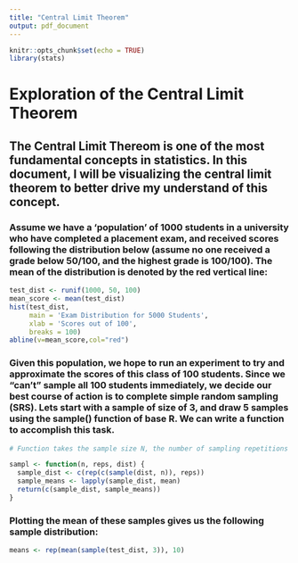 ```yaml
---
title: "Central Limit Theorem"
output: pdf_document
---
```


```r
knitr::opts_chunk$set(echo = TRUE)
library(stats)
```


# Exploration of the Central Limit Theorem
## The Central Limit Thereom is one of the most fundamental concepts in statistics. In this document, I will be visualizing the central limit theorem to better drive my understand of this concept. 


### Assume we have a 'population' of 1000 students in a university who have completed a placement exam, and received scores following the distribution below (assume no one received a grade below 50/100, and the highest grade is 100/100). The mean of the distribution is denoted by the red vertical line:
```r
test_dist <- runif(1000, 50, 100)
mean_score <- mean(test_dist)
hist(test_dist, 
     main = 'Exam Distribution for 5000 Students',
     xlab = 'Scores out of 100',
     breaks = 100)
abline(v=mean_score,col="red")
```

### Given this population, we hope to run an experiment to try and approximate the scores of this class of 100 students. Since we "can't" sample all 100 students immediately, we decide our best course of action is to complete simple random sampling (SRS). Lets start with a sample of size of 3, and draw 5 samples using the sample() function of base R. We can write a function to accomplish this task. 
```r
# Function takes the sample size N, the number of sampling repetitions to complete and distribution to sample from

sampl <- function(n, reps, dist) {
  sample_dist <- c(rep(c(sample(dist, n)), reps))
  sample_means <- lapply(sample_dist, mean)
  return(c(sample_dist, sample_means))
}
```

### Plotting the mean of these samples gives us the following sample distribution:

```r
means <- rep(mean(sample(test_dist, 3)), 10)
```